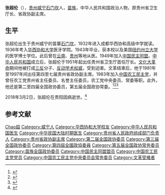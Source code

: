 '''张超伦'''（{{bd|1918年|12月|2018年|3月2日|catIdx=Zhang}}），[[贵州|贵州]][[威宁|威宁]][[石门坎_(贵州)|石门坎]]人，[[苗族|苗族]]，中华人民共和国政治人物，原贵州省卫生厅长、省政协副主席。

== 生平 ==
张超伦出生于贵州威宁的苗寨[[石门坎_(贵州)|石门坎]]，1932年进入成都华西协和高级中学就读。1936年考入[[华西协和大学|华西协和大学]]医牙学院。1943年毕业，获本校以及美国[[纽约州立大学|纽约州立大学]]的医学博士学位。此后曾在[[云南|云南]]、[[贵州|贵州]]等地从医。1949年加入[[中国民主同盟|中国民主同盟]]。[[中华人民共和国|中华人民共和国]]成立后，张超伦于1951年起出任贵州省卫生厅首任厅长。[[文化大革命|文化大革命]]期间他被打成[[三反|三反]]分子、[[反动学术权威|反动学术权威]]，受到迫害。文革结束后，他于1981年至1997年间出任第四至七届贵州省政协副主席。1983年加入[[中国农工民主党|中国农工民主党]]，并曾任农工党贵州省主任委员、名誉主任委员，农工党中央委员、常委等职。此外，他还是第二至四届全国政协委员，第五届全国政协常委。<ref>{{cite web|title=张超伦|date=2003-11-27|work=华夏经纬网}}</ref><ref>{{cite book|title=《走出大山：百年中国苗族优秀人物选 1910-2010》|chapter=诞生于苗寨的医学博士|author=朱群慧,东旻|publisher=中国文史出版社|year=2006}}</ref><ref>{{cite book|title=《中国人民政协辞典》|year=1990|publisher=中共中央党校出版社}}</ref>

2018年3月2日，张超伦在贵阳因病逝世。<ref name="张超伦同志因病逝世享年100岁　曾任全国政协常委">{{cite news|title=张超伦同志因病逝世享年100岁　曾任全国政协常委|url=http://toutiao.chinaso.com/zhbd/detail/20180312/1000200033090481520830107268190445_1.html|accessdate=2018-04-24|archive-date=2019-08-22|archive-url=https://web.archive.org/web/20190822100715/http://toutiao.chinaso.com/zhbd/detail/20180312/1000200033090481520830107268190445_1.html}}</ref>

== 参考文献 ==
{{reflist}}

{{中国农工民主党第十届中央委员会}}

{{Authority control}}
{{DEFAULTSORT:Zhang张}}
[[Category:张姓|Chao超]]
[[Category:威宁人|Category:威宁人]]
[[Category:华西协和大学校友|Category:华西协和大学校友]]
[[Category:中华人民共和国医生|Category:中华人民共和国医生]]
[[Category:中华民国大陆时期医生|Category:中华民国大陆时期医生]]
[[Category:贵州省人民政府组成部门负责人|Category:贵州省人民政府组成部门负责人]]
[[Category:贵州省政协副主席|Category:贵州省政协副主席]]
[[Category:第二届全国政协委员|Category:第二届全国政协委员]]
[[Category:第三届全国政协委员|Category:第三届全国政协委员]]
[[Category:第四屆全國政協委員|Category:第四屆全國政協委員]]
[[Category:第五届全国政协常务委员|Category:第五届全国政协常务委员]]
[[Category:苗族全国政协委员|Category:苗族全国政协委员]]
[[Category:中国民主同盟盟员|Category:中国民主同盟盟员]]
[[Category:中国农工民主党党员|Category:中国农工民主党党员]]
[[Category:中国农工民主党中央委员会常务委员|Category:中国农工民主党中央委员会常务委员]]
[[Category:文革受难者|Category:文革受难者]]